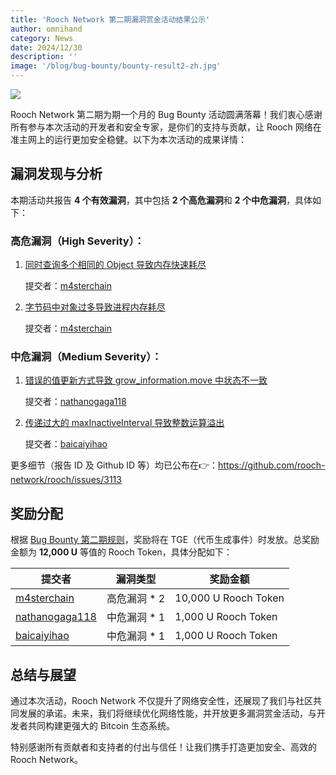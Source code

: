 ```yaml
---
title: 'Rooch Network 第二期漏洞赏金活动结果公示'
author: omnihand
category: News
date: 2024/12/30
description: ''
image: '/blog/bug-bounty/bounty-result2-zh.jpg'
---
```



<PostHeader />

![](/blog/bug-bounty/bounty-result2-zh.jpg)

Rooch Network 第二期为期一个月的 Bug Bounty 活动圆满落幕！我们衷心感谢所有参与本次活动的开发者和安全专家，是你们的支持与贡献，让 Rooch 网络在准主网上的运行更加安全稳健。以下为本次活动的成果详情：

## 漏洞发现与分析

本期活动共报告 **4 个有效漏洞**，其中包括 **2 个高危漏洞**和 **2 个中危漏洞**，具体如下：

### 高危漏洞（High Severity）：

1. [同时查询多个相同的 Object 导致内存快速耗尽](https://github.com/rooch-network/rooch/security/advisories/GHSA-4382-rfr8-9698)
    
    提交者：[m4sterchain](https://github.com/m4sterchain)
    
2. [字节码中对象过多导致进程内存耗尽](https://github.com/rooch-network/rooch/security/advisories/GHSA-xfmq-crqf-429m)
    
    提交者：[m4sterchain](https://github.com/m4sterchain)

### 中危漏洞（Medium Severity）：

1. [错误的值更新方式导致 grow_information.move 中状态不一致](https://github.com/rooch-network/rooch/security/advisories/GHSA-f737-542f-mjvg)
    
    提交者：[nathanogaga118](https://github.com/nathanogaga118)
    
2. [传递过大的 maxInactiveInterval 导致整数运算溢出](https://github.com/rooch-network/rooch/security/advisories/GHSA-v477-4gc2-j6v4)
    
    提交者：[baicaiyihao](https://github.com/baicaiyihao)
    

更多细节（报告 ID 及 Github ID 等）均已公布在👉：https://github.com/rooch-network/rooch/issues/3113

## 奖励分配

根据 [Bug Bounty 第二期规则](https://rooch.network/blog/bug-bounty2)，奖励将在 TGE（代币生成事件）时发放。总奖励金额为 **12,000 U** 等值的 Rooch Token，具体分配如下：

| 提交者                                              | 漏洞类型     | 奖励金额             |
|-----------------------------------------------------|--------------|----------------------|
| [m4sterchain](https://github.com/m4sterchain)       | 高危漏洞 * 2 | 10,000 U Rooch Token |
| [nathanogaga118](https://github.com/nathanogaga118) | 中危漏洞 * 1 | 1,000 U Rooch Token  |
| [baicaiyihao](https://github.com/baicaiyihao)       | 中危漏洞 * 1 | 1,000 U Rooch Token  |

## 总结与展望

通过本次活动，Rooch Network 不仅提升了网络安全性，还展现了我们与社区共同发展的承诺。未来，我们将继续优化网络性能，并开放更多漏洞赏金活动，与开发者共同构建更强大的 Bitcoin 生态系统。

特别感谢所有贡献者和支持者的付出与信任！让我们携手打造更加安全、高效的 Rooch Network。
